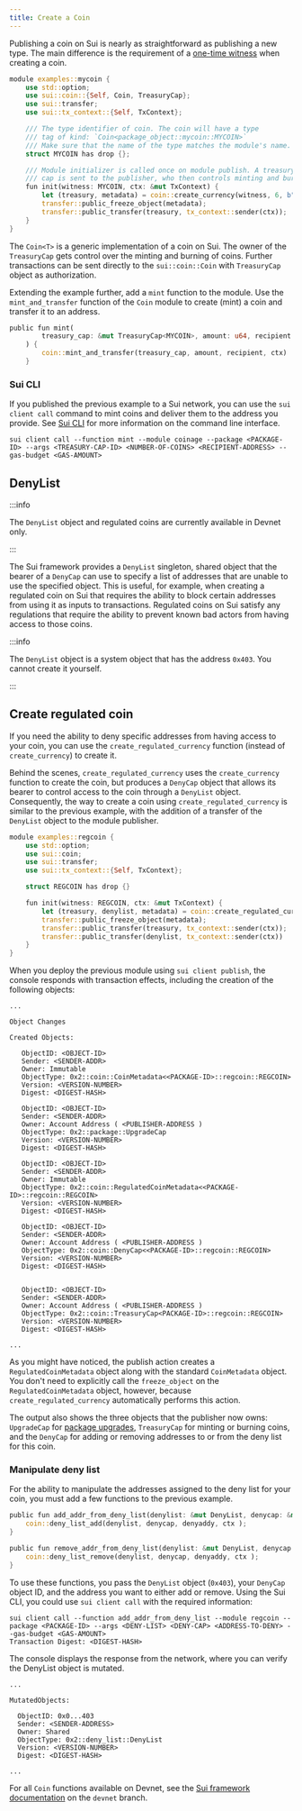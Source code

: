 ```yaml
---
title: Create a Coin
---
```


Publishing a coin on Sui is nearly as straightforward as publishing a new type. The main difference is the requirement of a [one-time witness](/concepts/sui-move-concepts/one-time-witness.mdx) when creating a coin.

```rust
module examples::mycoin {
    use std::option;
    use sui::coin::{Self, Coin, TreasuryCap};
    use sui::transfer;
    use sui::tx_context::{Self, TxContext};

    /// The type identifier of coin. The coin will have a type
    /// tag of kind: `Coin<package_object::mycoin::MYCOIN>`
    /// Make sure that the name of the type matches the module's name.
    struct MYCOIN has drop {};

    /// Module initializer is called once on module publish. A treasury
    /// cap is sent to the publisher, who then controls minting and burning
    fun init(witness: MYCOIN, ctx: &mut TxContext) {
        let (treasury, metadata) = coin::create_currency(witness, 6, b"MYCOIN", b"", b"", option::none(), ctx);
        transfer::public_freeze_object(metadata);
        transfer::public_transfer(treasury, tx_context::sender(ctx));
    }
}
```

The `Coin<T>` is a generic implementation of a coin on Sui. The owner of the `TreasuryCap` gets control over the minting and burning of coins. Further transactions can be sent directly to the `sui::coin::Coin` with `TreasuryCap` object as authorization.

Extending the example further, add a `mint` function to the module. Use the `mint_and_transfer` function of the `Coin` module to create (mint) a coin and transfer it to an address. 

```rust
public fun mint(
        treasury_cap: &mut TreasuryCap<MYCOIN>, amount: u64, recipient: address, ctx: &mut TxContext
    ) {
        coin::mint_and_transfer(treasury_cap, amount, recipient, ctx)
    }
``` 

### Sui CLI

If you published the previous example to a Sui network, you can use the `sui client call` command to mint coins and deliver them to the address you provide. See [Sui CLI](../../../references/cli.mdx) for more information on the command line interface.

```shell
sui client call --function mint --module coinage --package <PACKAGE-ID> --args <TREASURY-CAP-ID> <NUMBER-OF-COINS> <RECIPIENT-ADDRESS> --gas-budget <GAS-AMOUNT>
```

## DenyList

:::info

The `DenyList` object and regulated coins are currently available in Devnet only. 

:::

The Sui framework provides a `DenyList` singleton, shared object that the bearer of a `DenyCap` can use to specify a list of addresses that are unable to use the specified object. This is useful, for example, when creating a regulated coin on Sui that requires the ability to block certain addresses from using it as inputs to transactions. Regulated coins on Sui satisfy any regulations that require the ability to prevent known bad actors from having access to those coins. 

:::info

The `DenyList` object is a system object that has the address `0x403`. You cannot create it yourself.

:::

## Create regulated coin

If you need the ability to deny specific addresses from having access to your coin, you can use the `create_regulated_currency` function (instead of `create_currency`) to create it.

Behind the scenes, `create_regulated_currency` uses the `create_currency` function to create the coin, but produces a `DenyCap` object that allows its bearer to control access to the coin through a `DenyList` object. Consequently, the way to create a coin using `create_regulated_currency` is similar to the previous example, with the addition of a transfer of the `DenyList` object to the module publisher.

```rust title="regcoin.move"
module examples::regcoin {
    use std::option;
    use sui::coin;
    use sui::transfer;
    use sui::tx_context::{Self, TxContext};

    struct REGCOIN has drop {}

    fun init(witness: REGCOIN, ctx: &mut TxContext) {
        let (treasury, denylist, metadata) = coin::create_regulated_currency(witness, 6, b"REGCOIN", b"", b"", option::none(), ctx);
        transfer::public_freeze_object(metadata);
        transfer::public_transfer(treasury, tx_context::sender(ctx));
        transfer::public_transfer(denylist, tx_context::sender(ctx))
    }
}
```

When you deploy the previous module using `sui client publish`, the console responds with transaction effects, including the creation of the following objects:

```shell
...

Object Changes

Created Objects:

   ObjectID: <OBJECT-ID>
   Sender: <SENDER-ADDR>
   Owner: Immutable
   ObjectType: 0x2::coin::CoinMetadata<<PACKAGE-ID>::regcoin::REGCOIN>
   Version: <VERSION-NUMBER>
   Digest: <DIGEST-HASH>

   ObjectID: <OBJECT-ID>
   Sender: <SENDER-ADDR>
   Owner: Account Address ( <PUBLISHER-ADDRESS )
   ObjectType: 0x2::package::UpgradeCap
   Version: <VERSION-NUMBER>
   Digest: <DIGEST-HASH>

   ObjectID: <OBJECT-ID>
   Sender: <SENDER-ADDR>
   Owner: Immutable
   ObjectType: 0x2::coin::RegulatedCoinMetadata<<PACKAGE-ID>::regcoin::REGCOIN>
   Version: <VERSION-NUMBER>
   Digest: <DIGEST-HASH>

   ObjectID: <OBJECT-ID>
   Sender: <SENDER-ADDR>
   Owner: Account Address ( <PUBLISHER-ADDRESS )
   ObjectType: 0x2::coin::DenyCap<<PACKAGE-ID>::regcoin::REGCOIN>
   Version: <VERSION-NUMBER>
   Digest: <DIGEST-HASH>


   ObjectID: <OBJECT-ID>
   Sender: <SENDER-ADDR>
   Owner: Account Address ( <PUBLISHER-ADDRESS )
   ObjectType: 0x2::coin::TreasuryCap<PACKAGE-ID>::regcoin::REGCOIN>
   Version: <VERSION-NUMBER>
   Digest: <DIGEST-HASH>

...
```

As you might have noticed, the publish action creates a `RegulatedCoinMetadata` object along with the standard `CoinMetadata` object. You don't need to explicitly call the `freeze_object` on the `RegulatedCoinMetadata` object, however, because `create_regulated_currency` automatically performs this action.

The output also shows the three objects that the publisher now owns: `UpgradeCap` for [package upgrades](../../../concepts/sui-move-concepts/packages/upgrade.mdx), `TreasuryCap` for minting or burning coins, and the `DenyCap` for adding or removing addresses to or from the deny list for this coin.

### Manipulate deny list

For the ability to manipulate the addresses assigned to the deny list for your coin, you must add a few functions to the previous example.

```rust
public fun add_addr_from_deny_list(denylist: &mut DenyList, denycap: &mut DenyCap<REGCOIN>, denyaddy: address, ctx: &mut TxContext){
    coin::deny_list_add(denylist, denycap, denyaddy, ctx );
}

public fun remove_addr_from_deny_list(denylist: &mut DenyList, denycap: &mut DenyCap<REGCOIN>, denyaddy: address, ctx: &mut TxContext){
    coin::deny_list_remove(denylist, denycap, denyaddy, ctx );
}
```

To use these functions, you pass the `DenyList` object (`0x403`), your `DenyCap` object ID, and the address you want to either add or remove. Using the Sui CLI, you could use `sui client call` with the required information:

```shell
sui client call --function add_addr_from_deny_list --module regcoin --package <PACKAGE-ID> --args <DENY-LIST> <DENY-CAP> <ADDRESS-TO-DENY> --gas-budget <GAS-AMOUNT>
Transaction Digest: <DIGEST-HASH>
```

The console displays the response from the network, where you can verify the DenyList object is mutated.

```shell
...

MutatedObjects:

  ObjectID: 0x0...403               
  Sender: <SENDER-ADDRESS>
  Owner: Shared
  ObjectType: 0x2::deny_list::DenyList
  Version: <VERSION-NUMBER>
  Digest: <DIGEST-HASH>

...

```

For all `Coin` functions available on Devnet, see the [Sui framework documentation](https://github.com/MystenLabs/sui/blob/devnet/crates/sui-framework/docs/sui-framework/coin.md) on the `devnet` branch.